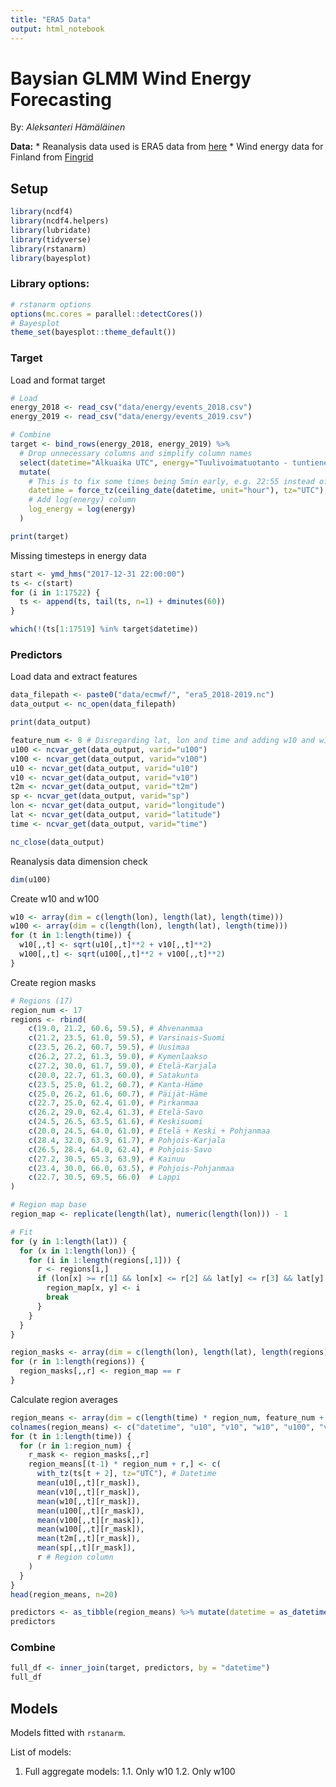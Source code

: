 ```yaml
---
title: "ERA5 Data"
output: html_notebook
---
```


# Baysian GLMM Wind Energy Forecasting

By: *Aleksanteri Hämäläinen*


**Data:**
* Reanalysis data used is ERA5 data from [here](https://cds.climate.copernicus.eu)
* Wind energy data for Finland from [Fingrid](https://www.fingrid.fi/sahkomarkkinat/sahkomarkkinainformaatio/tuulivoiman-tuotanto/)

## Setup

```r
library(ncdf4)
library(ncdf4.helpers)
library(lubridate)
library(tidyverse)
library(rstanarm)
library(bayesplot)
```


### Library options:

```r
# rstanarm options
options(mc.cores = parallel::detectCores())
# Bayesplot
theme_set(bayesplot::theme_default())
```


### Target

Load and format target

```r
# Load
energy_2018 <- read_csv("data/energy/events_2018.csv")
energy_2019 <- read_csv("data/energy/events_2019.csv")

# Combine
target <- bind_rows(energy_2018, energy_2019) %>%
  # Drop unnecessary columns and simplify column names
  select(datetime="Alkuaika UTC", energy="Tuulivoimatuotanto - tuntienergiatieto") %>%
  mutate(
    # This is to fix some times being 5min early, e.g. 22:55 instead of 23:00
    datetime = force_tz(ceiling_date(datetime, unit="hour"), tz="UTC"),
    # Add log(energy) column
    log_energy = log(energy)
  )

print(target)
```


Missing timesteps in energy data

```r
start <- ymd_hms("2017-12-31 22:00:00")
ts <- c(start)
for (i in 1:17522) {
  ts <- append(ts, tail(ts, n=1) + dminutes(60))
}

which(!(ts[1:17519] %in% target$datetime))
```


### Predictors

Load data and extract features

```r
data_filepath <- paste0("data/ecmwf/", "era5_2018-2019.nc")
data_output <- nc_open(data_filepath)

print(data_output)

feature_num <- 8 # Disregarding lat, lon and time and adding w10 and w100
u100 <- ncvar_get(data_output, varid="u100")
v100 <- ncvar_get(data_output, varid="v100")
u10 <- ncvar_get(data_output, varid="u10")
v10 <- ncvar_get(data_output, varid="v10")
t2m <- ncvar_get(data_output, varid="t2m")
sp <- ncvar_get(data_output, varid="sp")
lon <- ncvar_get(data_output, varid="longitude")
lat <- ncvar_get(data_output, varid="latitude")
time <- ncvar_get(data_output, varid="time")

nc_close(data_output)
```

Reanalysis data dimension check

```r
dim(u100)
```


Create w10 and w100

```r
w10 <- array(dim = c(length(lon), length(lat), length(time)))
w100 <- array(dim = c(length(lon), length(lat), length(time)))
for (t in 1:length(time)) {
  w10[,,t] <- sqrt(u10[,,t]**2 + v10[,,t]**2)
  w100[,,t] <- sqrt(u100[,,t]**2 + v100[,,t]**2)
}
```


Create region masks

```r
# Regions (17)
region_num <- 17
regions <- rbind(
    c(19.0, 21.2, 60.6, 59.5), # Ahvenanmaa
    c(21.2, 23.5, 61.0, 59.5), # Varsinais-Suomi
    c(23.5, 26.2, 60.7, 59.5), # Uusimaa
    c(26.2, 27.2, 61.3, 59.0), # Kymenlaakso
    c(27.2, 30.0, 61.7, 59.0), # Etelä-Karjala
    c(20.0, 22.7, 61.3, 60.0), # Satakunta
    c(23.5, 25.0, 61.2, 60.7), # Kanta-Häme
    c(25.0, 26.2, 61.6, 60.7), # Päijät-Häme
    c(22.7, 25.0, 62.4, 61.0), # Pirkanmaa
    c(26.2, 29.0, 62.4, 61.3), # Etelä-Savo
    c(24.5, 26.5, 63.5, 61.6), # Keskisuomi
    c(20.0, 24.5, 64.0, 61.0), # Etelä + Keski + Pohjanmaa
    c(28.4, 32.0, 63.9, 61.7), # Pohjois-Karjala
    c(26.5, 28.4, 64.0, 62.4), # Pohjois-Savo
    c(27.2, 30.5, 65.3, 63.9), # Kainuu
    c(23.4, 30.0, 66.0, 63.5), # Pohjois-Pohjanmaa
    c(22.7, 30.5, 69.5, 66.0)  # Lappi
)

# Region map base
region_map <- replicate(length(lat), numeric(length(lon))) - 1

# Fit
for (y in 1:length(lat)) {
  for (x in 1:length(lon)) {
    for (i in 1:length(regions[,1])) {
      r <- regions[i,]
      if (lon[x] >= r[1] && lon[x] <= r[2] && lat[y] <= r[3] && lat[y] >= r[4]) {
        region_map[x, y] <- i
        break
      }
    }
  }
}
```

```r
region_masks <- array(dim = c(length(lon), length(lat), length(regions)))
for (r in 1:length(regions)) {
  region_masks[,,r] <- region_map == r
}
```


Calculate region averages

```r
region_means <- array(dim = c(length(time) * region_num, feature_num + 2)) # +2 for datetime and region column
colnames(region_means) <- c("datetime", "u10", "v10", "w10", "u100", "v100", "w100", "t2m", "sp", "region")
for (t in 1:length(time)) {
  for (r in 1:region_num) {
    r_mask <- region_masks[,,r]
    region_means[(t-1) * region_num + r,] <- c(
      with_tz(ts[t + 2], tz="UTC"), # Datetime
      mean(u10[,,t][r_mask]),
      mean(v10[,,t][r_mask]),
      mean(w10[,,t][r_mask]),
      mean(u100[,,t][r_mask]),
      mean(v100[,,t][r_mask]),
      mean(w100[,,t][r_mask]),
      mean(t2m[,,t][r_mask]),
      mean(sp[,,t][r_mask]),
      r # Region column
    )
  }
}
head(region_means, n=20)
```
```r
predictors <- as_tibble(region_means) %>% mutate(datetime = as_datetime(datetime))
predictors
```


### Combine

```r
full_df <- inner_join(target, predictors, by = "datetime")
full_df
```

## Models

Models fitted with `rstanarm`.

List of models:

1. Full aggregate models:
1.1. Only w10
1.2. Only w100

### 










